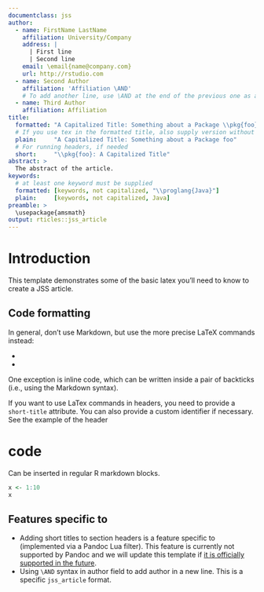 ```yaml
---
documentclass: jss
author:
  - name: FirstName LastName
    affiliation: University/Company
    address: |
      | First line
      | Second line
    email: \email{name@company.com}
    url: http://rstudio.com
  - name: Second Author
    affiliation: 'Affiliation \AND'
    # To add another line, use \AND at the end of the previous one as above
  - name: Third Author
    affiliation: Affiliation
title:
  formatted: "A Capitalized Title: Something about a Package \\pkg{foo}"
  # If you use tex in the formatted title, also supply version without
  plain:     "A Capitalized Title: Something about a Package foo"
  # For running headers, if needed
  short:     "\\pkg{foo}: A Capitalized Title"
abstract: >
  The abstract of the article.
keywords:
  # at least one keyword must be supplied
  formatted: [keywords, not capitalized, "\\proglang{Java}"]
  plain:     [keywords, not capitalized, Java]
preamble: >
  \usepackage{amsmath}
output: rticles::jss_article
---
```


# Introduction

This template demonstrates some of the basic latex you'll need to know to create a JSS article.

## Code formatting

In general, don't use Markdown, but use the more precise LaTeX commands instead:

* \proglang{Java}
* \pkg{plyr}

One exception is inline code, which can be written inside a pair of backticks (i.e., using the Markdown syntax).

If you want to use LaTex commands in headers, you need to provide a `short-title`
attribute. You can also provide a custom identifier if necessary.
See the example of the header \ref{r-code}

# \proglang{R} code {short-title="R code" #r-code}

Can be inserted in regular R markdown blocks.

```r
x <- 1:10
x
```

## Features specific to \pkg{rticles} {short-title="Features specific to rticles"}

* Adding short titles to section headers is a feature specific to \pkg{rticles} (implemented via a Pandoc Lua filter). This feature is currently not supported by Pandoc and we will update this template if [it is officially supported in the future](https://github.com/jgm/pandoc/issues/4409).
* Using `\AND` syntax in author field to add author in a new line. This is a specific `jss_article` format.
